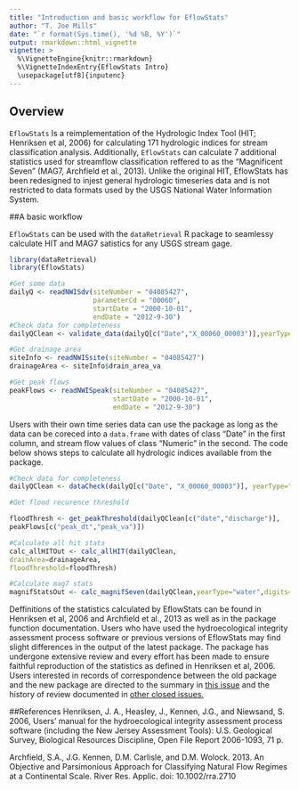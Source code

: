 ```yaml
---
title: "Introduction and basic workflow for EflowStats"
author: "T. Joe Mills"
date: "`r format(Sys.time(), '%d %B, %Y')`"
output: rmarkdown::html_vignette
vignette: >
  %\VignetteEngine{knitr::rmarkdown}
  %\VignetteIndexEntry{EflowStats Intro}
  \usepackage[utf8]{inputenc}
---
```

  
  
  
## Overview
  
`EflowStats` Is a reimplementation of the Hydrologic Index Tool (HIT; Henriksen et al, 2006) for calculating 171 hydrologic indices for stream classification analysis. Additionally, `EflowStats` can calculate 7 additional statistics used for streamflow classification reffered to as the "Magnificent Seven" (MAG7, Archfield et al., 2013). Unlike the original HIT, EflowStats has been redesigned to injest general hydrologic timeseries data and is not restricted to data formats used by the USGS National Water Information System.
  
##A basic workflow 
  
`EflowStats` can be used with the `dataRetrieval` R package to seamlessy calculate HIT and MAG7 satistics for any USGS stream gage. 
  
  
```r
library(dataRetrieval)
library(EflowStats)

#Get some data
dailyQ <- readNWISdv(siteNumber = "04085427",
                     parameterCd = "00060",
                     startDate = "2000-10-01",
                     endDate = "2012-9-30")
#Check data for completeness
dailyQClean <- validate_data(dailyQ[c("Date","X_00060_00003")],yearType="water")

#Get drainage area
siteInfo <- readNWISsite(siteNumber = "04085427")
drainageArea <- siteInfo$drain_area_va

#Get peak flows
peakFlows <- readNWISpeak(siteNumber = "04085427",
                          startDate = "2000-10-01",
                          endDate = "2012-9-30")

```

Users with their own time series data can use the package as long as the data can be coreced into a `data.frame` with dates of class "Date" in the first column, and stream flow values of class "Numeric" in the second. The code below shows steps to calculate all hydrologic indices available from the package.

```r

#Check data for completeness
dailyQClean <- dataCheck(dailyQ[c("Date", "X_00060_00003")], yearType="water")

#Get flood recurence threshold

floodThresh <- get_peakThreshold(dailyQClean[c("date","discharge")],
peakFlows[c("peak_dt","peak_va")])

#Calculate all hit stats
calc_allHITOut <- calc_allHIT(dailyQClean,
drainArea=drainageArea,
floodThreshold=floodThresh)

#Calculate mag7 stats
magnifStatsOut <- calc_magnifSeven(dailyQClean,yearType="water",digits=3)


```

Deffinitions of the statistics calculated by EflowStats can be found in Henriksen et al, 2006 and Archfield et al., 2013 as well as in the package function documentation. Users who have used the hydroecological integrity assessment process software or previous versions of EflowStats may find slight differences in the output of the latest package. The package has undergone extensive review and every effort has been made to ensure faithful reproduction of the statistics as defined in Henriksen et al, 2006. Users interested in records of correspondence between the old package and the new package are directed to the summary in [this issue](https://github.com/USGS-R/EflowStats/issues/132) and the history of review documented in [other closed issues.](https://github.com/USGS-R/EflowStats/issues?q=is%3Aissue+is%3Aclosed)

##References
Henriksen, J. A., Heasley, J., Kennen, J.G., and Niewsand, S. 2006, Users’ manual for the hydroecological
integrity assessment process software (including the New Jersey Assessment Tools): U.S. Geological
Survey, Biological Resources Discipline, Open File Report 2006-1093, 71 p. 

Archfield, S.A., J.G. Kennen, D.M. Carlisle, and D.M. Wolock. 2013. An Objective and Parsimonious Approach for Classifying Natural Flow Regimes at a Continental Scale. River Res. Applic. doi: 10.1002/rra.2710 